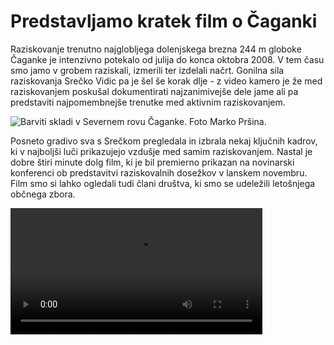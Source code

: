 # Predstavljamo kratek film o Čaganki

Raziskovanje trenutno najglobljega dolenjskega brezna 244 m globoke Čaganke je intenzivno potekalo od julija do konca oktobra 2008. V tem času smo jamo v grobem raziskali, izmerili ter izdelali načrt. Gonilna sila raziskovanja Srečko Vidic pa je šel še korak dlje - z video kamero je že med raziskovanjem poskušal dokumentirati najzanimivejše dele jame ali pa predstaviti najpomembnejše trenutke med aktivnim raziskovanjem.

![Barviti skladi v Severnem rovu Čaganke. Foto Marko Pršina.](https://jknm-novice.s3.eu-central-003.backblazeb2.com/predstavljamo-kratek-film-o-caganki-09-03-2009/52.JPG "Barviti skladi v Severnem rovu Čaganke. Foto Marko Pršina.")

Posneto gradivo sva s Srečkom pregledala in izbrala nekaj ključnih kadrov, ki v najboljši luči prikazujejo vzdušje med samim raziskovanjem. Nastal je dobre štiri minute dolg film, ki je bil premierno prikazan na novinarski konferenci ob predstavitvi raziskovalnih dosežkov v lanskem novembru. Film smo si lahko ogledali tudi člani društva, ki smo se udeležili letošnjega občnega zbora.

<video align="center" src="https://www.youtube.com/embed/zzqJSxM_Eu8" width="80%" isUpload="true" />

Video je na voljo tudi globalnemu občinstvu na največjem tovrstnem spletnem portalu YouTube, ključna beseda pa je seveda Čaganka. Film je dosegljiv na naslednji povezavi: [http://www.youtube.com/watch?v=zzqJSxM\_Eu8.](http://www.youtube.com/watch?v=zzqJSxM_Eu8)

Vključite zvočnike in uživajte. Pa prosim, priporočite ga prijateljem ...